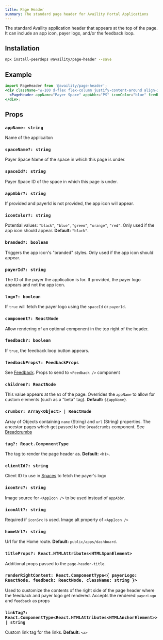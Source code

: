 ```yaml
---
title: Page Header
summary: The standard page header for Availity Portal Applications
---
```


The standard Availity application header that appears at the top of the page. It can include an app icon, payer logo, and/or the feedback loop.

## Installation

```bash
npx install-peerdeps @availity/page-header --save
```

## Example

```jsx live=true viewCode=true
import PageHeader from '@availity/page-header';
<div className="w-100 d-flex flex-column justify-content-around align-items-start">
  <PageHeader appName="Payer Space" appAbbr="PS" iconColor="blue" feedback />
</div>;
```

## Props

### `appName: string`

Name of the applicaiton

### `spaceName?: string`

Payer Space Name of the space in which this page is under.

### `spaceId?: string`

Payer Space ID of the space in which this page is under.

### `appAbbr?: string`

If provided and payerId is not provided, the app icon will appear.

### `iconColor?: string`

Potential values: `"black"`, `"blue"`, `"green"`, `"orange"`, `"red"`. Only used if the app icon should appear. **Default:** `"black"`.

### `branded?: boolean`

Triggers the app icon's "branded" styles. Only used if the app icon should appear.

### `payerId?: string`

The ID of the payer the application is for. If provided, the payer logo appears and not the app icon.

### `logo?: boolean`

If `true` will fetch the payer logo using the `spaceId` or `payerId`.

### `component?: ReactNode`

Allow rendering of an optional component in the top right of the header.

### `feedback?: boolean`

If `true`, the feedback loop button appears.

### `feedbackProps?: FeedbackProps`

See [Feedback](/components/feedback/feedback/#props). Props to send to `<Feedback />` component

### `children?: ReactNode`

This value appears at the `h1` of the page. Overrides the `appName` to allow for custom elements (such as a "beta" tag). **Default:** `${appName}`.

### `crumbs?: Array<Object> | ReactNode`

Array of Objects containing `name` (String) and `url` (String) properties. The ancestor pages which get passed to the `Breadcrumbs` component. See [Breadcrumbs](/components/breadcrumbs/#crumbs-arrayobject)

### `tag?: React.ComponentType`

The tag to render the page header as. **Default:** `<h1>`.

### `clientId?: string`

Client ID to use in [Spaces](/components/spaces/spaces/) to fetch the payer's logo

### `iconSrc?: string`

Image source for `<AppIcon />` to be used instead of `appAbbr`.

### `iconAlt?: string`

Required if `iconSrc` is used. Image alt property of `<AppIcon />`

### `homeUrl?: string`

Url for the Home route. **Default:** `public/apps/dashboard`.

### `titleProps?: React.HTMLAttributes<HTMLSpanElement>`

Additional props passed to the `page-header-title`.

### `renderRightContent: React.ComponentType<{ payerLogo: ReactNode, feedback: ReactNode, className: string }>`

Used to customize the contents of the right side of the page header where the feedback and payer logo get rendered. Accepts the rendered `payerLogo` and `feedback` as props

### `linkTag?: React.ComponentType<React.HTMLAttributes<HTMLAnchorElement>> | string`

Custom link tag for the links. **Default:** `<a>`
